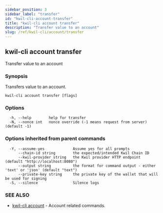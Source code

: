 ```yaml
---
sidebar_position: 3
sidebar_label: "transfer"
id: "kwil-cli-account-transfer"
title: "kwil-cli account transfer"
description: "Transfer value to an account"
slug: /ref/kwil-cli/account/transfer
---
```


## kwil-cli account transfer

Transfer value to an account

### Synopsis

Transfers value to an account.

```
kwil-cli account transfer [flags]
```

### Options

```
  -h, --help        help for transfer
  -N, --nonce int   nonce override (-1 means request from server) (default -1)
```

### Options inherited from parent commands

```
  -Y, --assume-yes             Assume yes for all prompts
      --chain-id string        the expected/intended Kwil Chain ID
      --kwil-provider string   the Kwil provider HTTP endpoint (default "http://localhost:8080")
      --output string          the format for command output - either 'text' or 'json' (default "text")
      --private-key string     the private key of the wallet that will be used for signing
  -S, --silence                Silence logs
```

### SEE ALSO

* [kwil-cli account](/docs/ref/kwil-cli/account)	 - Account related commands.

